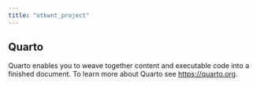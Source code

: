 ```yaml
---
title: "otkwnt_project"
---
```


## Quarto

Quarto enables you to weave together content and executable code into a finished document. To learn more about Quarto see <https://quarto.org>.
